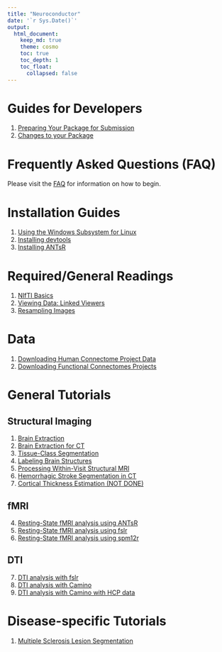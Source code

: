 ```yaml
---
title: "Neuroconductor"
date: '`r Sys.Date()`'
output: 
  html_document:
    keep_md: true
    theme: cosmo
    toc: true
    toc_depth: 1
    toc_float:
      collapsed: false
---
```


# Guides for Developers {#devguides}

1. [Preparing Your Package for Submission](getting_ready_for_submission/index.html)
2. [Changes to your Package](continuous_integration/index.html)

# Frequently Asked Questions (FAQ)

Please visit the [FAQ](faq/index.html) for information on how to begin.

# Installation Guides {#install}

1. [Using the Windows Subsystem for Linux](windows_wsl/index.html)
2. [Installing devtools](installing_devtools/index.html)
3. [Installing ANTsR](installing_ANTsR/index.html)

# Required/General Readings {#req}

1. [NIfTI Basics](nifti_basics/index.html)
2. [Viewing Data: Linked Viewers](linked_viewers/index.html)
2. [Resampling Images](resample_image/index.html)

# Data
1. [Downloading Human Connectome Project Data](neurohcp/index.html)
1. [Downloading Functional Connectomes Projects](fcp_indi/index.html)

# General Tutorials {#tutorials}

## Structural Imaging

1. [Brain Extraction](brain_extraction/index.html)
2. [Brain Extraction for CT](ss_ct/index.html)
3. [Tissue-Class Segmentation](tissue_class_segmentation/index.html)
4. [Labeling Brain Structures](label_image/index.html)
5. [Processing Within-Visit Structural MRI](preprocess_mri_within/index.html)
2. [Hemorrhagic Stroke Segmentation in CT](ct_ich_seg/index.html)
6. [Cortical Thickness Estimation (NOT DONE)](cortical_thickness/index.html)

## fMRI 

4. [Resting-State fMRI analysis using ANTsR](fmri_analysis_ANTsR/index.html)
5. [Resting-State fMRI analysis using fslr](fmri_analysis_fslr/index.html)
5. [Resting-State fMRI analysis using spm12r](fmri_analysis_spm12r/index.html)

## DTI
7. [DTI analysis with fslr](DTI_analysis_fslr/index.html)
8. [DTI analysis with Camino](DTI_analysis_rcamino/index.html)
8. [DTI analysis with Camino with HCP data](DTI_analysis_rcamino_hcp/index.html)

# Disease-specific Tutorials

1. [Multiple Sclerosis Lesion Segmentation](ms_lesion/index.html)


